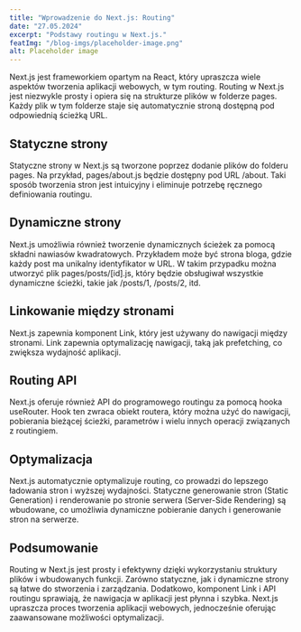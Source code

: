 ---
title: "Wprowadzenie do Next.js: Routing"
date: "27.05.2024"
excerpt: "Podstawy routingu w Next.js."
featImg: "/blog-imgs/placeholder-image.png"
alt: Placeholder image
---

Next.js jest frameworkiem opartym na React, który upraszcza wiele aspektów tworzenia aplikacji webowych, w tym routing. Routing w Next.js jest niezwykle prosty i opiera się na strukturze plików w folderze pages. Każdy plik w tym folderze staje się automatycznie stroną dostępną pod odpowiednią ścieżką URL.

## Statyczne strony

Statyczne strony w Next.js są tworzone poprzez dodanie plików do folderu pages. Na przykład, pages/about.js będzie dostępny pod URL /about. Taki sposób tworzenia stron jest intuicyjny i eliminuje potrzebę ręcznego definiowania routingu.

## Dynamiczne strony

Next.js umożliwia również tworzenie dynamicznych ścieżek za pomocą składni nawiasów kwadratowych. Przykładem może być strona bloga, gdzie każdy post ma unikalny identyfikator w URL. W takim przypadku można utworzyć plik pages/posts/[id].js, który będzie obsługiwał wszystkie dynamiczne ścieżki, takie jak /posts/1, /posts/2, itd.

## Linkowanie między stronami

Next.js zapewnia komponent Link, który jest używany do nawigacji między stronami. Link zapewnia optymalizację nawigacji, taką jak prefetching, co zwiększa wydajność aplikacji.

## Routing API

Next.js oferuje również API do programowego routingu za pomocą hooka useRouter. Hook ten zwraca obiekt routera, który można użyć do nawigacji, pobierania bieżącej ścieżki, parametrów i wielu innych operacji związanych z routingiem.

## Optymalizacja

Next.js automatycznie optymalizuje routing, co prowadzi do lepszego ładowania stron i wyższej wydajności. Statyczne generowanie stron (Static Generation) i renderowanie po stronie serwera (Server-Side Rendering) są wbudowane, co umożliwia dynamiczne pobieranie danych i generowanie stron na serwerze.

## Podsumowanie

Routing w Next.js jest prosty i efektywny dzięki wykorzystaniu struktury plików i wbudowanych funkcji. Zarówno statyczne, jak i dynamiczne strony są łatwe do stworzenia i zarządzania. Dodatkowo, komponent Link i API routingu sprawiają, że nawigacja w aplikacji jest płynna i szybka. Next.js upraszcza proces tworzenia aplikacji webowych, jednocześnie oferując zaawansowane możliwości optymalizacji.
